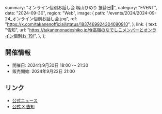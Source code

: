   summary: "オンライン個別お話し会 籾山ひめり 振替日📢",
  category: "EVENT",
  date: "2024-09-30",
  region: "Web",
  image: {
    path: "/events/2024/2024-09-24_オンライン個別お話し会.jpg",
    ref: "https://x.com/takanenofficial/status/1837469924304080910",
  },
  link: {
    text: "告知",
    url: "https://takanenonadeshiko.jp/✿高嶺のなでしこメンバーとオンライン個別お-19/",
  },
};

## 開催情報

- 開催日: 2024年9月30日 18:00 〜 21:30
- 販売開始: 2024年9月22日 21:00

## リンク

- [公式ニュース](https://takanenonadeshiko.jp/籾山ひめりのspace-make延期に関するお知らせ/)
- [公式 X 告知](https://x.com/takanenofficial/status/1838473450513379831)

